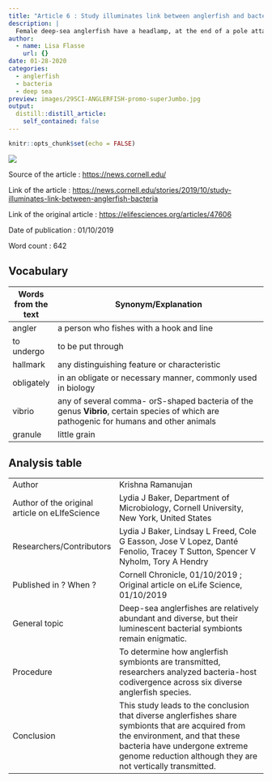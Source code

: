 ```yaml
---
title: "Article 6 : Study illuminates link between anglerfish and bacteria"
description: |
  Female deep-sea anglerfish have a headlamp, at the end of a pole attached to their foreheads, that lights up thanks to bioluminescent bacteria that live in the lamp’s bulb.
author:
  - name: Lisa Flasse
    url: {}
date: 01-28-2020
categories:
  - anglerfish
  - bacteria
  - deep sea
preview: images/29SCI-ANGLERFISH-promo-superJumbo.jpg
output:
  distill::distill_article:
    self_contained: false
---
```


```r
knitr::opts_chunk$set(echo = FALSE)
```

![](images/29SCI-ANGLERFISH-promo-superJumbo.jpg)

Source of the article : <https://news.cornell.edu/>

Link of the article : <https://news.cornell.edu/stories/2019/10/study-illuminates-link-between-anglerfish-bacteria>

Link of the original article : <https://elifesciences.org/articles/47606>

Date of publication : 01/10/2019

Word count : 642

## Vocabulary

| Words from the text | Synonym/Explanation                                                                                                                     |
| ------------------- | --------------------------------------------------------------------------------------------------------------------------------------- |
| angler              | a person who fishes with a hook and line                                                                                                |
| to undergo          | to be put through                                                                                                                       |
| hallmark            | any distinguishing feature or characteristic                                                                                            |
| obligately          | in an obligate or necessary manner, commonly used in biology                                                                            |
| vibrio              | any of several comma- orS-shaped bacteria of the genus **Vibrio**, certain species of which are pathogenic for humans and other animals |
| granule             | little grain                                                                                                                            |

## Analysis table 

|                                                |                                                                                                                                                                                                                                    |
| ---------------------------------------------- | ---------------------------------------------------------------------------------------------------------------------------------------------------------------------------------------------------------------------------------- |
| Author                                         |  Krishna Ramanujan                                                                                                                                                                                                                 |
| Author of the original article on eLIfeScience | Lydia J Baker, Department of Microbiology, Cornell University, New York, United States                                                                                                                                             |
| Researchers/Contributors                       | Lydia J Baker, Lindsay L Freed,  Cole G Easson,  Jose V Lopez,  Danté Fenolio,  Tracey T Sutton,  Spencer V Nyholm,  Tory A Hendry                                                                                                 |
| Published in ? When ?                          | Cornell Chronicle, 01/10/2019 ; Original article on eLife Science, 01/10/2019                                                                                                                                                      |
| General topic                                  | Deep-sea anglerfishes are relatively abundant and diverse, but their luminescent bacterial symbionts remain enigmatic.                                                                                                             |
| Procedure                                      | To determine how anglerfish symbionts are transmitted, researchers analyzed bacteria-host codivergence across six diverse anglerfish species.                                                                                      |
| Conclusion                                     | This study leads to the conclusion that diverse anglerfishes share symbionts that are acquired from the environment, and that these bacteria have undergone extreme genome reduction although they are not vertically transmitted. |
